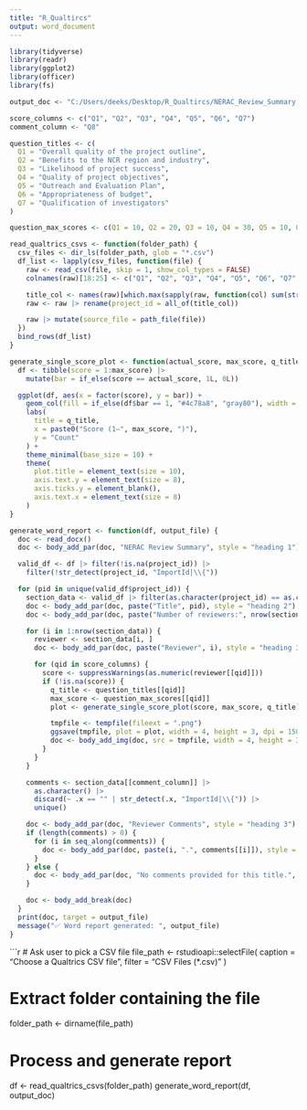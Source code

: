 ---
title: "R_Qualtircs"
output: word_document
---

```{r setup, include=FALSE}
library(tidyverse)
library(readr)
library(ggplot2)
library(officer)
library(fs)
```

```{r configuration}
output_doc <- "C:/Users/deeks/Desktop/R_Qualtircs/NERAC_Review_Summary.docx"

score_columns <- c("Q1", "Q2", "Q3", "Q4", "Q5", "Q6", "Q7")
comment_column <- "Q8"

question_titles <- c(
  Q1 = "Overall quality of the project outline",
  Q2 = "Benefits to the NCR region and industry",
  Q3 = "Likelihood of project success",
  Q4 = "Quality of project objectives",
  Q5 = "Outreach and Evaluation Plan",
  Q6 = "Appropriateness of budget",
  Q7 = "Qualification of investigators"
)

question_max_scores <- c(Q1 = 10, Q2 = 20, Q3 = 10, Q4 = 30, Q5 = 10, Q6 = 10, Q7 = 10)
```

```{r read-csvs}
read_qualtrics_csvs <- function(folder_path) {
  csv_files <- dir_ls(folder_path, glob = "*.csv")
  df_list <- lapply(csv_files, function(file) {
    raw <- read_csv(file, skip = 1, show_col_types = FALSE)
    colnames(raw)[18:25] <- c("Q1", "Q2", "Q3", "Q4", "Q5", "Q6", "Q7", "Q8")

    title_col <- names(raw)[which.max(sapply(raw, function(col) sum(str_detect(as.character(col), "^\\d+$"))))]
    raw <- raw |> rename(project_id = all_of(title_col))

    raw |> mutate(source_file = path_file(file))
  })
  bind_rows(df_list)
}
```

```{r plots}
generate_single_score_plot <- function(actual_score, max_score, q_title) {
  df <- tibble(score = 1:max_score) |>
    mutate(bar = if_else(score == actual_score, 1L, 0L))

  ggplot(df, aes(x = factor(score), y = bar)) +
    geom_col(fill = if_else(df$bar == 1, "#4c78a8", "gray80"), width = 0.8, color = "black") +
    labs(
      title = q_title,
      x = paste0("Score (1–", max_score, ")"),
      y = "Count"
    ) +
    theme_minimal(base_size = 10) +
    theme(
      plot.title = element_text(size = 10),
      axis.text.y = element_text(size = 8),
      axis.ticks.y = element_blank(),
      axis.text.x = element_text(size = 8)
    )
}
```

```{r docgen}
generate_word_report <- function(df, output_file) {
  doc <- read_docx()
  doc <- body_add_par(doc, "NERAC Review Summary", style = "heading 1")

  valid_df <- df |> filter(!is.na(project_id)) |>
    filter(!str_detect(project_id, "ImportId|\\{"))

  for (pid in unique(valid_df$project_id)) {
    section_data <- valid_df |> filter(as.character(project_id) == as.character(pid))
    doc <- body_add_par(doc, paste("Title", pid), style = "heading 2")
    doc <- body_add_par(doc, paste("Number of reviewers:", nrow(section_data)), style = "Normal")

    for (i in 1:nrow(section_data)) {
      reviewer <- section_data[i, ]
      doc <- body_add_par(doc, paste("Reviewer", i), style = "heading 3")

      for (qid in score_columns) {
        score <- suppressWarnings(as.numeric(reviewer[[qid]]))
        if (!is.na(score)) {
          q_title <- question_titles[[qid]]
          max_score <- question_max_scores[[qid]]
          plot <- generate_single_score_plot(score, max_score, q_title)

          tmpfile <- tempfile(fileext = ".png")
          ggsave(tmpfile, plot = plot, width = 4, height = 3, dpi = 150)
          doc <- body_add_img(doc, src = tmpfile, width = 4, height = 3)
        }
      }
    }

    comments <- section_data[[comment_column]] |>
      as.character() |>
      discard(~ .x == "" | str_detect(.x, "ImportId|\\{")) |>
      unique()

    doc <- body_add_par(doc, "Reviewer Comments", style = "heading 3")
    if (length(comments) > 0) {
      for (i in seq_along(comments)) {
        doc <- body_add_par(doc, paste(i, ".", comments[[i]]), style = "Normal")
      }
    } else {
      doc <- body_add_par(doc, "No comments provided for this title.", style = "Normal")
    }

    doc <- body_add_break(doc)
  }
  print(doc, target = output_file)
  message("✅ Word report generated: ", output_file)
}
```

```{r run-final, eval=TRUE} 

# Ask user to pick a CSV file 
file_path <- rstudioapi::selectFile(
  caption = "Choose a Qualtrics CSV file",
  filter = "CSV Files (*.csv)"
)


# Extract folder containing the file 
folder_path <- dirname(file_path) 

# Process and generate report 
df <- read_qualtrics_csvs(folder_path) 
generate_word_report(df, output_doc)
